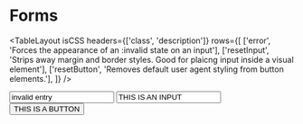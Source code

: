 
<Meta title="Style Utilities/Forms"  />

# Forms

<TableLayout
  isCSS
  headers={['class', 'description']}
  rows={[
    ['error', 'Forces the appearance of an :invalid state on an input'],
    ['resetInput', 'Strips away margin and border styles. Good for plaicng input inside a visual element'],
    ['resetButton', 'Removes default user agent styling from button elements.'],
  ]} 
/>

<div>
  <Example label="error"><input class="error" value="invalid entry" /></Example>
  <Example label="resetInput"><input class="resetInput" value="THIS IS AN INPUT" style={{ textAlign: "center" }}/></Example>
  <Example label="resetButton"><button class="resetButton">THIS IS A BUTTON</button></Example>
</div>
